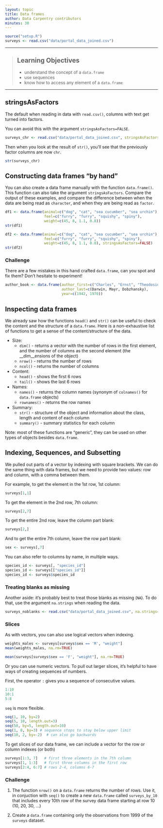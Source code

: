 ```yaml
---
layout: topic
title: Data frames
author: Data Carpentry contributors
minutes: 30
---
```


```r
source("setup.R")
surveys <- read.csv("data/portal_data_joined.csv")
```

------------

> ## Learning Objectives
>
> * understand the concept of a `data.frame`
> * use sequences
> * know how to access any element of a `data.frame`

------------

## stringsAsFactors

The default when reading in data with `read.csv()`, columns with text
get turned into factors.

You can avoid this with the argument `stringsAsFactors=FALSE`.

```r
surveys_chr <- read.csv("data/portal_data_joined.csv", stringsAsFactors=FALSE)
```

Then when you look at the result of `str()`, you'll see that the
previously factor columns are now `chr`.

```r
str(surveys_chr)
```

## Constructing data frames "by hand"

You can also create a data frame manually with the function `data.frame()`. This
function can also take the argument `stringsAsFactors`. Compare the output of
these examples, and compare the difference between when the data are being read
as `character`, and when they are being read as `factor`.

```r
df1 <- data.frame(animal=c("dog", "cat", "sea cucumber", "sea urchin"),
                  feel=c("furry", "furry", "squishy", "spiny"),
                  weight=c(45, 8, 1.1, 0.8))
str(df1)

df2 <- data.frame(animal=c("dog", "cat", "sea cucumber", "sea urchin"),
                  feel=c("furry", "furry", "squishy", "spiny"),
                  weight=c(45, 8, 1.1, 0.8), stringsAsFactors=FALSE)
str(df2)
```

### Challenge

There are a few mistakes in this hand crafted `data.frame`, can you spot and
fix them? Don't hesitate to experiment!

```r
author_book <- data.frame(author_first=c("Charles", "Ernst", "Theodosius"),
                          author_last=c(Darwin, Mayr, Dobzhansky),
                          year=c(1942, 1970))
```

<!-- end challenge -->

## Inspecting data frames

We already saw how the functions `head()` and `str()` can be useful to check the
content and the structure of a `data.frame`. Here is a non-exhaustive list of
functions to get a sense of the content/structure of the data.

* Size:
    * `dim()` - returns a vector with the number of rows in the first element,
      and the number of columns as the second element (the __dim__ensions of the
      object)
    * `nrow()` - returns the number of rows
    * `ncol()` - returns the number of columns

* Content:
    * `head()` - shows the first 6 rows
    * `tail()` - shows the last 6 rows

* Names:
    * `names()` - returns the column names (synonym of `colnames()` for `data.frame`
       objects)
    * `rownames()` - returns the row names

* Summary:
    * `str()` - structure of the object and information about the class, length and
       content of  each column
    * `summary()` - summary statistics for each column

Note: most of these functions are "generic", they can be used on other types of
objects besides `data.frame`.

## Indexing, Sequences, and Subsetting

We pulled out parts of a vector by indexing with square brackets. We
can do the same thing with data frames, but we need to provide two
values: row and column, with a comma between them.

For example, to get the element in the 1st row, 1st column:

```r
surveys[1,1]
```

To get the element in the 2nd row, 7th column:

```r
surveys[2,7]
```

To get the entire 2nd row, leave the column part blank:

```r
surveys[2,]
```

And to get the entire 7th column, leave the row part blank:

```r
sex <- surveys[,7]
```

You can also refer to columns by name, in multiple ways.

```r
species_id <- surveys[, "species_id"]
species_id <- surveys[["species_id"]]
species_id <- surveys$species_id
```

### Treating blanks as missing

Another aside: it's probably best to treat those blanks as missing
(`NA`). To do that, use the argument `na.strings` when reading the
data.

```r
surveys_noblanks <- read.csv("data/portal_data_joined.csv", na.strings=c("", "NA"))
```


### Slices

As with vectors, you can also use logical vectors when indexing.

```r
weights_males <- surveys[surveys$sex == 'M', "weight"]
mean(weights_males, na.rm=TRUE)

mean(surveys[surveys$sex == 'F', "weight"], na.rm=TRUE)
```

Or you can use numeric vectors. To pull out larger slices, it's
helpful to have ways of creating sequences of numbers.

First, the operator `:` gives you a sequence of consecutive values.


```r
1:10
10:1
5:8
```

`seq` is more flexible.

```r
seq(1, 10, by=2)
seq(5, 10, length.out=3)
seq(50, by=5, length.out=10)
seq(1, 8, by=3) # sequence stops to stay below upper limit
seq(10, 2, by=-2)  # can also go backwards
```




To get slices of our data frame, we can include a vector for the row
or column indexes (or both)

```r
surveys[1:3, 7]   # first three elements in the 7th column
surveys[1, 1:3]   # first three columns in the first row
surveys[2:4, 6:7] # rows 2-4, columns 6-7
```


### Challenge

1. The function `nrow()` on a `data.frame` returns the number of rows. Use it,
   in conjuction with `seq()` to create a new `data.frame` called
   `surveys_by_10` that includes every 10th row of the survey data frame
   starting at row 10 (10, 20, 30, ...)

1. Create a `data.frame` containing only the observations from 1999 of the
   `surveys` dataset.

<!-- end challenge -->
